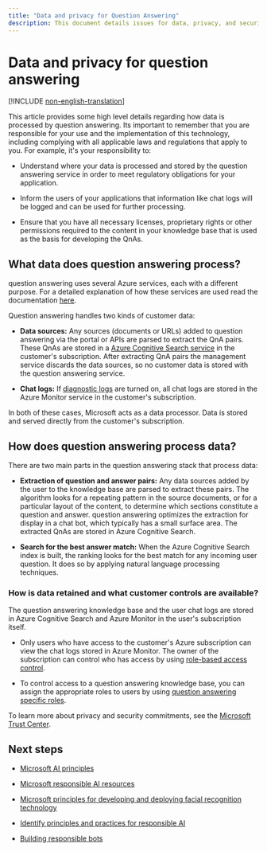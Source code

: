 ```yaml
---
title: "Data and privacy for Question Answering"
description: This document details issues for data, privacy, and security for question answering.
---
```


# Data and privacy for question answering

[!INCLUDE [non-english-translation](../includes/non-english-translation)]

This article provides some high level details regarding how data is processed by question answering. Its important to remember that you are responsible for your use and the implementation of this technology, including complying with all applicable laws and regulations that apply to you. For example, it's your responsibility to:

- Understand where your data is processed and stored by the question answering service in order to meet regulatory obligations 
 for your application.

- Inform the users of your applications that information like chat logs
    will be logged and can be used for further processing.

- Ensure that you have all necessary licenses, proprietary rights or other permissions required to the content in your knowledge base that is used as the basis for developing the QnAs.

## What data does question answering process?

question answering uses several Azure services, each with a different purpose. For a detailed explanation of how these services are used read the documentation [here](/azure/ai-services/language-service/question-answering/overview).

Question answering handles two kinds of customer data:

- **Data sources:** Any sources (documents or URLs) added to question answering via the portal or APIs are parsed to extract the QnA pairs. These QnAs are stored in a [Azure Cognitive Search service](https://azure.microsoft.com/services/search/) in the customer's subscription. After extracting QnA pairs the management service discards the data sources, so no customer data is stored with the question answering service.

- **Chat logs:** If [diagnostic logs](/azure/ai-services/language-service/question-answering/how-to/analytics) are turned on, all chat logs are stored in the Azure Monitor service in the customer's subscription.

In both of these cases, Microsoft acts as a data processor. Data is stored and served directly from the customer's subscription.

## How does question answering process data?

There are two main parts in the question answering stack that process data:

-   **Extraction of question and answer pairs:** Any data sources added by
    the user to the knowledge base are parsed to extract these pairs. The algorithm looks for a repeating pattern in the source documents, or for a particular layout of the content, to
    determine which sections constitute a question and answer. question answering optimizes the extraction for display in a chat bot, which typically has a small surface area.
    The extracted QnAs are stored in Azure Cognitive Search.

-   **Search for the best answer match:** When the Azure Cognitive Search
    index is built, the ranking looks for the best match for any incoming user question. It does so by applying natural language processing techniques.

### How is data retained and what customer controls are available?

The question answering knowledge base and the user chat logs are stored in Azure Cognitive Search and Azure Monitor in the user's subscription itself.

-   Only users who have access to the customer's Azure subscription can view the chat logs stored in Azure Monitor. The owner of the subscription can control who has access by using [role-based access control](/azure/role-based-access-control/overview).

-   To control access to a question answering knowledge base, you can assign the appropriate roles to users by using [question answering specific roles](/azure/ai-services/qnamaker/concepts/role-based-access-control).

To learn more about privacy and security commitments, see the [Microsoft Trust Center](https://www.microsoft.com/TrustCenter/CloudServices/Azure/default.aspx).

## Next steps

* [Microsoft AI principles](https://www.microsoft.com/ai/responsible-ai)

* [Microsoft responsible AI resources](https://www.microsoft.com/ai/responsible-ai-resources)

* [Microsoft principles for developing and deploying facial recognition technology](https://blogs.microsoft.com/wp-content/uploads/prod/sites/5/2018/12/MSFT-Principles-on-Facial-Recognition.pdf)

* [Identify principles and practices for responsible AI](/training/paths/responsible-ai-business-principles/)

* [Building responsible bots](https://www.microsoft.com/research/uploads/prod/2018/11/Bot_Guidelines_Nov_2018.pdf)
